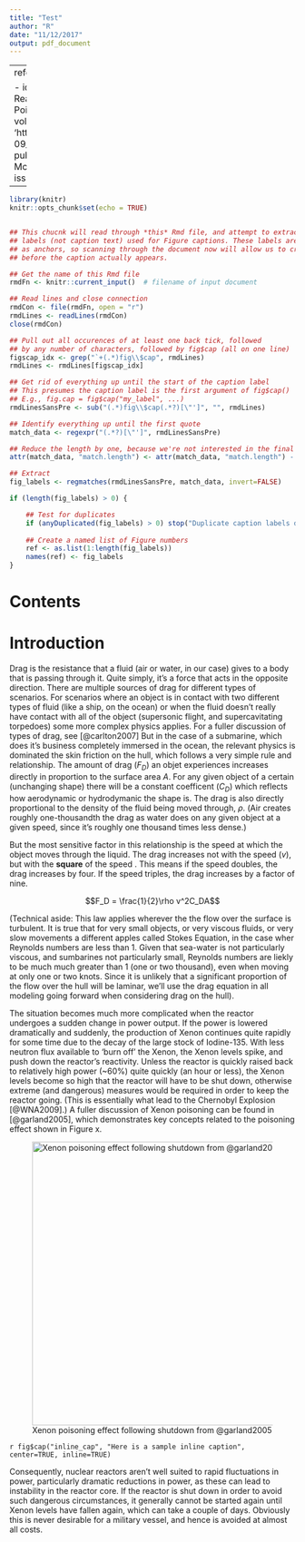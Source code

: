 ```yaml
---
title: "Test"
author: "R"
date: "11/12/2017"
output: pdf_document
---
```



---
references:
  
- id: garland2005
  title: Elementary Physics of Reactor Control Module - Fission Product Poisoning
  author:
  - family: Garland
    given: Bill
  volume: 3
  URL: 'http://www.nuceng.ca/br_space/2017-09_4d03_6d03/misc_files/xenon_poisoning.pdf'
  publisher: Nuclear Engineering (Originally from McMaster University)
  type: article-journal
  issued:
    year: 2005
---


```r
library(knitr)
knitr::opts_chunk$set(echo = TRUE)


## This chucnk will read through *this* Rmd file, and attempt to extract all of the 
## labels (not caption text) used for Figure captions. These labels are used
## as anchors, so scanning through the document now will allow us to create cross references
## before the caption actually appears. 

## Get the name of this Rmd file
rmdFn <- knitr::current_input()  # filename of input document

## Read lines and close connection
rmdCon <- file(rmdFn, open = "r")
rmdLines <- readLines(rmdCon)
close(rmdCon)

## Pull out all occurences of at least one back tick, followed 
## by any number of characters, followed by fig$cap (all on one line)
figscap_idx <- grep("`+(.*)fig\\$cap", rmdLines)
rmdLines <- rmdLines[figscap_idx]

## Get rid of everything up until the start of the caption label
## This presumes the caption label is the first argument of fig$cap()
## E.g., fig.cap = fig$cap("my_label", ...)
rmdLinesSansPre <- sub("(.*)fig\\$cap(.*?)[\"']", "", rmdLines)

## Identify everything up until the first quote
match_data <- regexpr("(.*?)[\"']", rmdLinesSansPre)

## Reduce the length by one, because we're not interested in the final quote
attr(match_data, "match.length") <- attr(match_data, "match.length") - 1

## Extract
fig_labels <- regmatches(rmdLinesSansPre, match_data, invert=FALSE)

if (length(fig_labels) > 0) {

    ## Test for duplicates
    if (anyDuplicated(fig_labels) > 0) stop("Duplicate caption labels detected")
    
    ## Create a named list of Figure numbers
    ref <- as.list(1:length(fig_labels))
    names(ref) <- fig_labels
}  

```

# Contents

# Introduction

Drag is the resistance that a fluid (air or water, in our case) gives to a body that is passing through it. Quite simply, it's a force that acts in the opposite direction.  There are multiple sources of drag for different types of scenarios.  For scenarios where an object is in contact with two different types of fluid (like a ship, on the ocean) or when the fluid doesn't really have contact with all of the object (supersonic flight, and supercavitating torpedoes) some more complex physics applies. For a fuller discussion of types of drag, see [@carlton2007]  But in the case of a submarine, which does it's business completely immersed in the ocean, the relevant physics is dominated the skin friction on the hull, which follows a very simple rule and relationship.  The amount of drag ($F_D$) an objet experiences increases directly in proportion to the surface area $A$.  For any given object of a certain (unchanging shape) there will be a constant coefficent ($C_D$) which reflects how aerodynamic or hydrodymanic the shape is.  The drag is also directly proportional to the density of the fluid being moved through, $\rho$.  (Air creates roughly one-thousandth the drag as water does on any given object at a given speed, since it's roughly one thousand times less dense.)

But the most sensitive factor in this relationship is the speed at which the object moves through the liquid.  The drag increases not with the speed ($v$), but with the **square** of the speed . This means if the speed doubles, the drag increases by four.  If the speed triples, the drag increases by a factor of nine.

$$F_D = \frac{1}{2}\rho v^2C_DA$$

(Technical aside: This law applies wherever the the flow over the surface is turbulent. It is true that for very small objects, or very viscous fluids, or very slow movements a different apples called Stokes Equation, in the case wher Reynolds numbers are less than 1.  Given that sea-water is not particularly viscous, and sumbarines not particularly small, Reynolds numbers are liekly to be much much greater than 1 (one or two thousand), even when moving at only one or two knots.  Since it is unlikely that a significant proportion of the flow over the hull will be laminar, we'll use the drag equation in all modeling going forward when considering drag on the hull). 

The situation becomes much more complicated when the reactor undergoes a sudden change in power output.  If the power is lowered dramatically and suddenly, the production of Xenon continues quite rapidly for some time due to the decay of the large stock of Iodine-135.  With less neutron flux available to 'burn off' the Xenon, the Xenon levels spike, and push down the reactor's reactivity.  Unless the reactor is quickly raised back to relatively high power (~60%) quite quickly (an hour or less), the Xenon levels become so high that the reactor will have to be shut down, otherwise extreme (and dangerous) measures would be required in order to keep the reactor going.  (This is essentially what lead to the Chernobyl Explosion [@WNA2009].)  A fuller discussion of Xenon poisoning can be found in [@garland2005], which demonstrates key concepts related to the poisoning effect shown in Figure  x.

![Xenon poisoning effect following shutdown from @garland2005](XenonPoison.png){width=500px}


`r fig$cap("inline_cap", "Here is a sample inline caption", center=TRUE, inline=TRUE)`


<!-- \begin{figure} -->
<!-- \includegraphics[width=0.9\textwidth]{XenonPoison.png} -->
<!-- \caption{Xenon poisoning effect following shutdown}   -->
<!-- \label{fig:xenon} -->
<!-- \end{figure} -->
<!-- \ref{fig:xenon} -->
<!-- \pageref{fig:xenon}  -->

<!-- ![Xenon poisoning effect following shutdown from @garland2005](XenonPoison.png){width=500px} -->

Consequently, nuclear reactors aren't well suited to rapid fluctuations in power, particularly dramatic reductions in power, as these can lead to instability in the reactor core.  If the reactor is shut down in order to avoid such dangerous circumstances, it generally cannot be started again until Xenon levels have fallen again, which can take a couple of days.  Obviously this is never desirable for a military vessel, and hence is avoided at almost all costs. 
